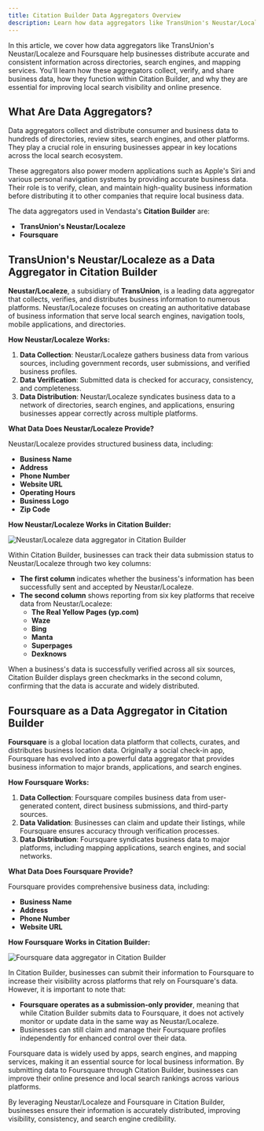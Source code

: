```yaml
---
title: Citation Builder Data Aggregators Overview
description: Learn how data aggregators like TransUnion's Neustar/Localeze and Foursquare help businesses distribute accurate information across directories and search engines.
---
```


In this article, we cover how data aggregators like TransUnion's Neustar/Localeze and Foursquare help businesses distribute accurate and consistent information across directories, search engines, and mapping services. You'll learn how these aggregators collect, verify, and share business data, how they function within Citation Builder, and why they are essential for improving local search visibility and online presence.

## What Are Data Aggregators?

Data aggregators collect and distribute consumer and business data to hundreds of directories, review sites, search engines, and other platforms. They play a crucial role in ensuring businesses appear in key locations across the local search ecosystem.

These aggregators also power modern applications such as Apple's Siri and various personal navigation systems by providing accurate business data. Their role is to verify, clean, and maintain high-quality business information before distributing it to other companies that require local business data.

The data aggregators used in Vendasta's **Citation Builder** are:

* **TransUnion's Neustar/Localeze**
* **Foursquare**

## TransUnion's Neustar/Localeze as a Data Aggregator in Citation Builder

**Neustar/Localeze**, a subsidiary of **TransUnion**, is a leading data aggregator that collects, verifies, and distributes business information to numerous platforms. Neustar/Localeze focuses on creating an authoritative database of business information that serve local search engines, navigation tools, mobile applications, and directories.

**How Neustar/Localeze Works:**

1. **Data Collection**: Neustar/Localeze gathers business data from various sources, including government records, user submissions, and verified business profiles.
2. **Data Verification**: Submitted data is checked for accuracy, consistency, and completeness.
3. **Data Distribution**: Neustar/Localeze syndicates business data to a network of directories, search engines, and applications, ensuring businesses appear correctly across multiple platforms.

**What Data Does Neustar/Localeze Provide?**

Neustar/Localeze provides structured business data, including:

* **Business Name**
* **Address**
* **Phone Number**
* **Website URL**
* **Operating Hours**
* **Business Logo**
* **Zip Code**

**How Neustar/Localeze Works in Citation Builder:**

![Neustar/Localeze data aggregator in Citation Builder](/img/citation-builder/neustar-localeze-data-aggregator.jpg)

Within Citation Builder, businesses can track their data submission status to Neustar/Localeze through two key columns:

* **The first column** indicates whether the business's information has been successfully sent and accepted by Neustar/Localeze.
* **The second column** shows reporting from six key platforms that receive data from Neustar/Localeze: 
  * **The Real Yellow Pages (yp.com)**
  * **Waze**
  * **Bing**
  * **Manta**
  * **Superpages**
  * **Dexknows**

When a business's data is successfully verified across all six sources, Citation Builder displays green checkmarks in the second column, confirming that the data is accurate and widely distributed.

## Foursquare as a Data Aggregator in Citation Builder

**Foursquare** is a global location data platform that collects, curates, and distributes business location data. Originally a social check-in app, Foursquare has evolved into a powerful data aggregator that provides business information to major brands, applications, and search engines.

**How Foursquare Works:**

1. **Data Collection**: Foursquare compiles business data from user-generated content, direct business submissions, and third-party sources.
2. **Data Validation**: Businesses can claim and update their listings, while Foursquare ensures accuracy through verification processes.
3. **Data Distribution**: Foursquare syndicates business data to major platforms, including mapping applications, search engines, and social networks.

**What Data Does Foursquare Provide?**

Foursquare provides comprehensive business data, including:

* **Business Name**
* **Address**
* **Phone Number**
* **Website URL**

**How Foursquare Works in Citation Builder:**

![Foursquare data aggregator in Citation Builder](/img/citation-builder/foursquare-data-aggregator.jpg)

In Citation Builder, businesses can submit their information to Foursquare to increase their visibility across platforms that rely on Foursquare's data. However, it is important to note that:

* **Foursquare operates as a submission-only provider**, meaning that while Citation Builder submits data to Foursquare, it does not actively monitor or update data in the same way as Neustar/Localeze.
* Businesses can still claim and manage their Foursquare profiles independently for enhanced control over their data.

Foursquare data is widely used by apps, search engines, and mapping services, making it an essential source for local business information. By submitting data to Foursquare through Citation Builder, businesses can improve their online presence and local search rankings across various platforms.

By leveraging Neustar/Localeze and Foursquare in Citation Builder, businesses ensure their information is accurately distributed, improving visibility, consistency, and search engine credibility.